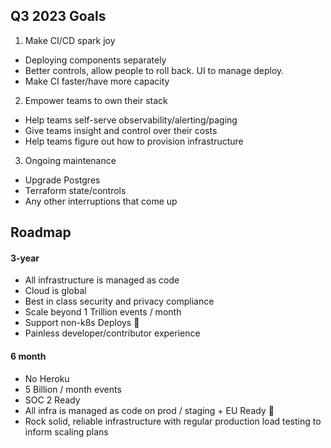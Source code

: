 ## Q3 2023 Goals

1. Make CI/CD spark joy
- Deploying components separately
- Better controls, allow people to roll back. UI to manage deploy.
- Make CI faster/have more capacity

2. Empower teams to own their stack
- Help teams self-serve observability/alerting/paging
- Give teams insight and control over their costs
- Help teams figure out how to provision infrastructure

3. Ongoing maintenance
- Upgrade Postgres
- Terraform state/controls
- Any other interruptions that come up

## Roadmap

#### 3-year

- All infrastructure is managed as code
- Cloud is global
- Best in class security and privacy compliance
- Scale beyond 1 Trillion events / month
- Support non-k8s Deploys 🤖
- Painless developer/contributor experience

#### 6 month

- No Heroku
- 5 Billion / month events
- SOC 2 Ready
- All infra is managed as code on prod / staging + EU Ready 🎈
- Rock solid, reliable infrastructure with regular production load testing to inform scaling plans
